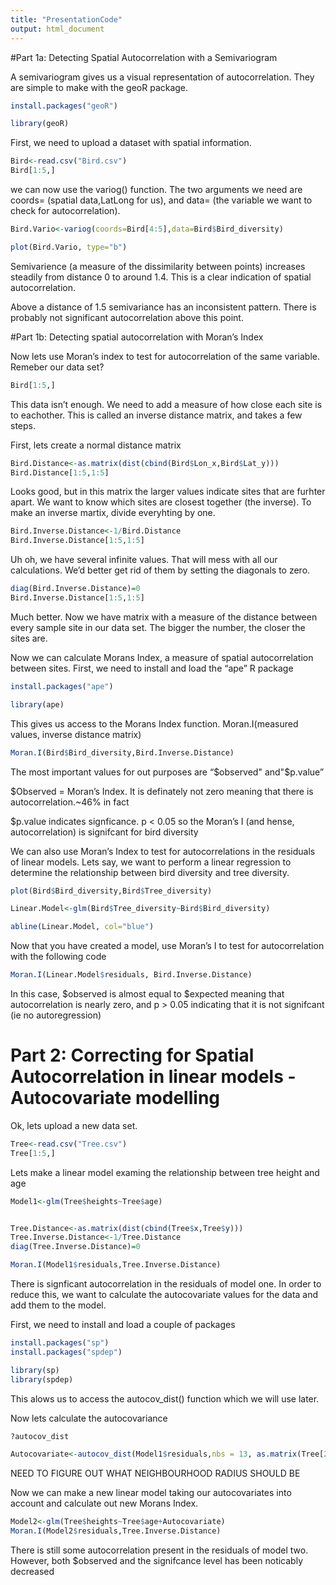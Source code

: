 ---
title: "PresentationCode"
output: html_document
---


#Part 1a: Detecting Spatial Autocorrelation with a Semivariogram

A semivariogram gives us a visual representation of autocorrelation. They are simple to make with the geoR package.


```{r}
install.packages("geoR")
```
```{r}
library(geoR)
```

First, we need to upload a dataset with spatial information.
```{r}
Bird<-read.csv("Bird.csv")
Bird[1:5,]
```

we can now use the variog() function. The two arguments we need are coords= (spatial data,LatLong for us), and data= (the variable we want to check for autocorrelation).


```{r}
Bird.Vario<-variog(coords=Bird[4:5],data=Bird$Bird_diversity)

plot(Bird.Vario, type="b")
```

Semivarience (a measure of the dissimilarity between points) increases steadily from distance 0 to around 1.4. This is a clear indication of spatial autocorrelation.

Above a distance of 1.5 semivariance has an inconsistent pattern. There is probably not significant autocorrelation above this point.



#Part 1b: Detecting spatial autocorrelation with Moran's Index

Now lets use Moran's index to test for autocorrelation of the same variable. Remeber our data set?

```{r}
Bird[1:5,]
```

This data isn't enough. We need to add a measure of how close each site is to eachother. This is called an inverse distance matrix, and takes a few steps.

First, lets create a normal distance matrix

```{r}
Bird.Distance<-as.matrix(dist(cbind(Bird$Lon_x,Bird$Lat_y)))
Bird.Distance[1:5,1:5]

```

Looks good, but in this matrix the larger values indicate sites that are furhter apart. We want to know which sites are closest together (the inverse). To make an inverse martix, divide everyhting by one.

```{r}

Bird.Inverse.Distance<-1/Bird.Distance
Bird.Inverse.Distance[1:5,1:5]

```
Uh oh, we have several infinite values. That will mess with all our calculations. We'd better get rid of them by setting the diagonals to zero.

```{r}
diag(Bird.Inverse.Distance)=0
Bird.Inverse.Distance[1:5,1:5]

```

Much better. Now we have matrix with a measure of the distance between every sample site in our data set. The bigger the number, the closer the sites are.

Now we can calculate Morans Index, a measure of spatial autocorrelation between sites. First, we need to install and load the "ape" R package

```{r}
install.packages("ape")
```
```{r}
library(ape)
```

This gives us access to the Morans Index function. Moran.I(measured values, inverse distance matrix)


```{r}
Moran.I(Bird$Bird_diversity,Bird.Inverse.Distance)
```
The most important values for out purposes are "$observed" and"$p.value"

$Observed = Moran's Index. It is definately not zero meaning that there is autocorrelation.~46% in fact

$p.value indicates signficance. p < 0.05 so the Moran's I (and hense, autocorrelation) is signifcant for bird diversity

We can also use Moran's Index to test for autocorrelations in the residuals of linear models. Lets say, we want to perform a linear regression to determine the relationship between bird diversity and tree diversity.

```{r}
plot(Bird$Bird_diversity,Bird$Tree_diversity)

Linear.Model<-glm(Bird$Tree_diversity~Bird$Bird_diversity)

abline(Linear.Model, col="blue")

```

Now that you have created a model, use Moran's I to test for autocorrelation with the following code

```{r}
Moran.I(Linear.Model$residuals, Bird.Inverse.Distance)
```
In this case, $observed is almost equal to $expected meaning that autocorrelation is nearly zero, and p > 0.05 indicating that it is not signifcant (ie no autoregression) 



# Part 2: Correcting for Spatial Autocorrelation in linear models - Autocovariate modelling

Ok, lets upload a new data set.

```{r}
Tree<-read.csv("Tree.csv")
Tree[1:5,]
```


Lets make a linear model examing the relationship between tree height and age

```{r}
Model1<-glm(Tree$heights~Tree$age)


Tree.Distance<-as.matrix(dist(cbind(Tree$x,Tree$y)))
Tree.Inverse.Distance<-1/Tree.Distance
diag(Tree.Inverse.Distance)=0

Moran.I(Model1$residuals,Tree.Inverse.Distance)
```

There is signficant autocorrelation in the residuals of model one. In order to reduce this, we want to calculate the autocovariate values for the data and add them to the model.

First, we need to install and load a couple of packages
```{r}
install.packages("sp")
install.packages("spdep")
```

```{r}
library(sp)
library(spdep)
```

This alows us to access the autocov_dist() function which we will use later.


Now lets calculate the autocovariance
```{r}
?autocov_dist

Autocovariate<-autocov_dist(Model1$residuals,nbs = 13, as.matrix(Tree[2:3]))
```

NEED TO FIGURE OUT WHAT NEIGHBOURHOOD RADIUS SHOULD BE

Now we can make a new linear model taking our autocovariates into account and calculate out new Morans Index.

```{r}
Model2<-glm(Tree$heights~Tree$age+Autocovariate)
Moran.I(Model2$residuals,Tree.Inverse.Distance)
```
There is still some autocorrelation present in the residuals of model two. However, both $observed and the signifcance level has been noticably decreased


